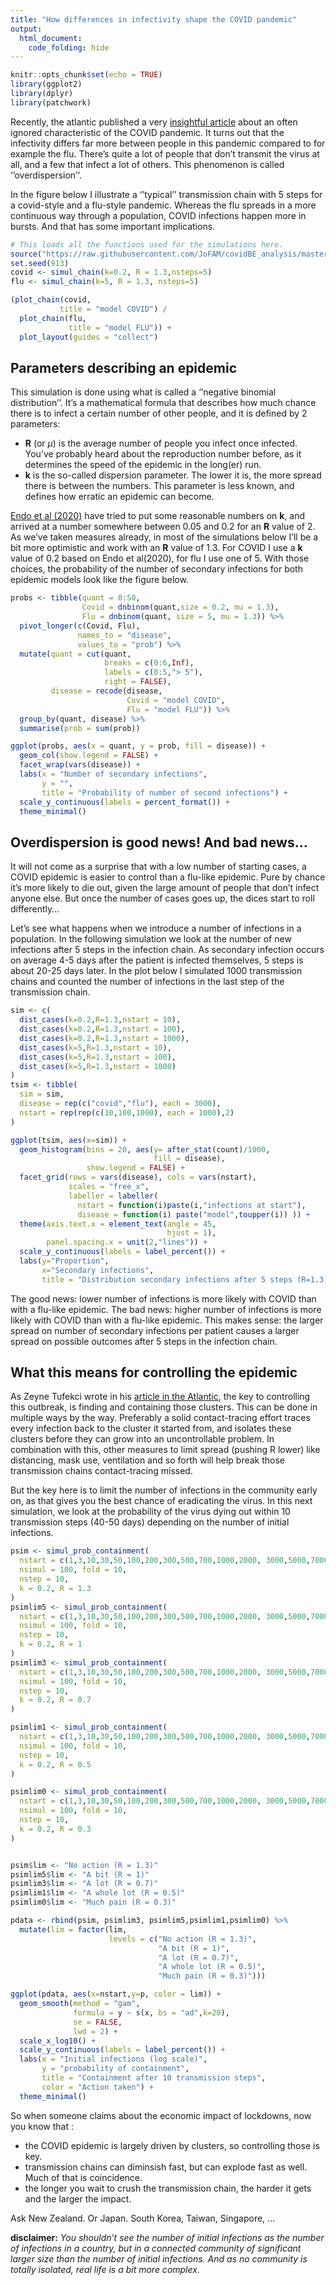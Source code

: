 ```yaml
---
title: "How differences in infectivity shape the COVID pandemic"
output: 
  html_document:
    code_folding: hide
---
```


```r
knitr::opts_chunk$set(echo = TRUE)
library(ggplot2)
library(dplyr)
library(patchwork)
```

Recently, the atlantic published a very [insightful article](https://www.theatlantic.com/health/archive/2020/09/k-overlooked-variable-driving-pandemic/616548/) about an often ignored characteristic of the COVID pandemic. It turns out that the infectivity differs far more between people in this pandemic compared to for example the flu. There's quite a lot of people that don't transmit the virus at all, and a few that infect a lot of others. This phenomenon is called ''overdispersion''. 

In the figure below I illustrate a ''typical'' transmission chain with 5 steps for a covid-style and a flu-style pandemic. Whereas the flu spreads in a more continuous way through a population, COVID infections happen more in bursts. And that has some important implications.

```r
# This loads all the functions used for the simulations here.
source("https://raw.githubusercontent.com/JoFAM/covidBE_analysis/master/functions/simulate_overdispersion.R")
set.seed(913)
covid <- simul_chain(k=0.2, R = 1.3,nsteps=5)
flu <- simul_chain(k=5, R = 1.3, nsteps=5)

(plot_chain(covid,
           title = "model COVID") / 
  plot_chain(flu,
             title = "model FLU")) +
  plot_layout(guides = "collect")
```

## Parameters describing an epidemic

This simulation is done using what is called a ''negative binomial distribution''. It's a mathematical formula that describes how much chance there is to infect a certain number of other people, and it is defined by 2 parameters:

 - **R** (or $\mu$) is the average number of people you infect once infected. You've probably heard about the reproduction number before, as it determines the speed of the epidemic in the long(er) run.
 - **k** is the so-called dispersion parameter. The lower it is, the more spread there is between the numbers. This parameter is less known, and defines how erratic an epidemic can become.
 
[Endo et al (2020)](https://www.ncbi.nlm.nih.gov/pmc/articles/PMC7338915/) have tried to put some reasonable numbers on **k**, and arrived at a number somewhere between 0.05 and 0.2 for an **R** value of 2. As we've taken measures already, in most of the simulations below I'll be a bit more optimistic and work with an **R** value of 1.3. For COVID I use a **k** value of 0.2 based on Endo et al(2020), for flu I use one of 5. With those choices, the probability of the number of secondary infections for both epidemic models look like the figure below.
 
```r
probs <- tibble(quant = 0:50,
                Covid = dnbinom(quant,size = 0.2, mu = 1.3),
                Flu = dnbinom(quant, size = 5, mu = 1.3)) %>%
  pivot_longer(c(Covid, Flu),
               names_to = "disease",
               values_to = "prob") %>%
  mutate(quant = cut(quant,
                     breaks = c(0:6,Inf),
                     labels = c(0:5,"> 5"),
                     right = FALSE),
         disease = recode(disease,
                          Covid = "model COVID",
                          Flu = "model FLU")) %>% 
  group_by(quant, disease) %>%
  summarise(prob = sum(prob))

ggplot(probs, aes(x = quant, y = prob, fill = disease)) +
  geom_col(show.legend = FALSE) +
  facet_wrap(vars(disease)) +
  labs(x = "Number of secondary infections",
       y = "",
       title = "Probability of number of second infections") +
  scale_y_continuous(labels = percent_format()) +
  theme_minimal()

```

## Overdispersion is good news! And bad news...

It will not come as a surprise that with a low number of starting cases, a COVID epidemic is easier to control than a flu-like epidemic. Pure by chance it's more likely to die out, given the large amount of people that don't infect anyone else. But once the number of cases goes up, the dices start to roll differently...

Let's see what happens when we introduce a number of infections in a population. In the following simulation we look at the number of new infections after 5 steps in the infection chain. As secondary infection occurs on average 4-5 days after the patient is infected themselves, 5 steps is about 20-25 days later. In the plot below I simulated 1000 transmission chains and counted the number of infections in the last step of the transmission chain.

```r
sim <- c(
  dist_cases(k=0.2,R=1.3,nstart = 10),
  dist_cases(k=0.2,R=1.3,nstart = 100),
  dist_cases(k=0.2,R=1.3,nstart = 1000),
  dist_cases(k=5,R=1.3,nstart = 10),
  dist_cases(k=5,R=1.3,nstart = 100),
  dist_cases(k=5,R=1.3,nstart = 1000)
) 
tsim <- tibble(
  sim = sim,
  disease = rep(c("covid","flu"), each = 3000),
  nstart = rep(rep(c(10,100,1000), each = 1000),2)
)

ggplot(tsim, aes(x=sim)) +
  geom_histogram(bins = 20, aes(y= after_stat(count)/1000,
                                fill = disease),
                 show.legend = FALSE) +
  facet_grid(rows = vars(disease), cols = vars(nstart),
             scales = "free_x",
             labeller = labeller(
               nstart = function(i)paste(i,"infections at start"),
               disease = function(i) paste("model",toupper(i)) )) +
  theme(axis.text.x = element_text(angle = 45,
                                   hjust = 1),
        panel.spacing.x = unit(2,"lines")) +
  scale_y_continuous(labels = label_percent()) +
  labs(y="Proportion",
       x="Secondary infections",
       title = "Distribution secondary infections after 5 steps (R=1.3)")

```

The good news: lower number of infections is more likely with COVID than with a flu-like epidemic. The bad news: higher number of infections is more likely with COVID than with a flu-like epidemic. This makes sense: the larger spread on number of secondary infections per patient causes a larger spread on possible outcomes after 5 steps in the infection chain. 

## What this means for controlling the epidemic

As Zeyne Tufekci wrote in his [article in the Atlantic](https://www.theatlantic.com/health/archive/2020/09/k-overlooked-variable-driving-pandemic/616548/), the key to controlling this outbreak, is finding and containing those clusters. This can be done in multiple ways by the way. Preferably a solid contact-tracing effort traces every infection back to the cluster it started from, and isolates these clusters before they can grow into an uncontrollable problem. In combination with this, other measures to limit spread (pushing R lower) like distancing, mask use, ventilation and so forth will help break those transmission chains contact-tracing missed.

But the key here is to limit the number of infections in the community early on, as that gives you the best chance of eradicating the virus. In this next simulation, we look at the probability of the virus dying out within 10 transmission steps (40-50 days) depending on the number of initial infections.

```r
psim <- simul_prob_containment(
  nstart = c(1,3,10,30,50,100,200,300,500,700,1000,2000, 3000,5000,7000,10000),
  nsimul = 100, fold = 10,
  nstep = 10,
  k = 0.2, R = 1.3
)
psimlim5 <- simul_prob_containment(
  nstart = c(1,3,10,30,50,100,200,300,500,700,1000,2000, 3000,5000,7000,10000),
  nsimul = 100, fold = 10,
  nstep = 10,
  k = 0.2, R = 1
)
psimlim3 <- simul_prob_containment(
  nstart = c(1,3,10,30,50,100,200,300,500,700,1000,2000, 3000,5000,7000,10000),
  nsimul = 100, fold = 10,
  nstep = 10,
  k = 0.2, R = 0.7
)

psimlim1 <- simul_prob_containment(
  nstart = c(1,3,10,30,50,100,200,300,500,700,1000,2000, 3000,5000,7000,10000),
  nsimul = 100, fold = 10,
  nstep = 10,
  k = 0.2, R = 0.5
)

psimlim0 <- simul_prob_containment(
  nstart = c(1,3,10,30,50,100,200,300,500,700,1000,2000, 3000,5000,7000,10000),
  nsimul = 100, fold = 10,
  nstep = 10,
  k = 0.2, R = 0.3
)


psim$lim <- "No action (R = 1.3)"
psimlim5$lim <- "A bit (R = 1)"
psimlim3$lim <- "A lot (R = 0.7)"
psimlim1$lim <- "A whole lot (R = 0.5)"
psimlim0$lim <- "Much pain (R = 0.3)"

pdata <- rbind(psim, psimlim3, psimlim5,psimlim1,psimlim0) %>%
  mutate(lim = factor(lim,
                      levels = c("No action (R = 1.3)",
                                 "A bit (R = 1)",
                                 "A lot (R = 0.7)",
                                 "A whole lot (R = 0.5)",
                                 "Much pain (R = 0.3)")))

ggplot(pdata, aes(x=nstart,y=p, color = lim)) + 
  geom_smooth(method = "gam", 
              formula = y ~ s(x, bs = "ad",k=20),
              se = FALSE,
              lwd = 2) + 
  scale_x_log10() +
  scale_y_continuous(labels = label_percent()) +
  labs(x = "Initial infections (log scale)",
       y = "probability of containment",
       title = "Containment after 10 transmission steps",
       color = "Action taken") +
  theme_minimal()

```

<div class = "jumbotron">
<p>So when someone claims about the economic impact of lockdowns, now you know that :</p>

<ul>
 <li>the COVID epidemic is largely driven by clusters, so controlling those is key.</li>
 <li>transmission chains can diminsish fast, but can explode fast as well. Much of that is coincidence.</li>
 <li>the longer you wait to crush the transmission chain, the harder it gets and the larger the impact.</li>
</ul>

<p>Ask New Zealand. Or Japan. South Korea, Taiwan, Singapore, ...</p>
</div> 
 

**disclaimer:** *You shouldn't see the number of initial infections as the number of infections in a country, but in a connected community of significant larger size than the number of initial infections. And as no community is totally isolated, real life is a bit more complex.*


